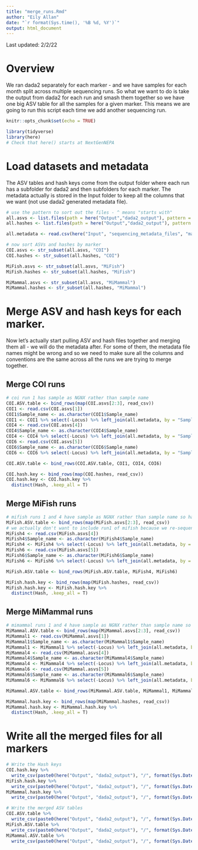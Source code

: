 ```yaml
---
title: "merge_runs.Rmd"
author: "Eily Allan"
date: "`r format(Sys.time(), '%B %d, %Y')`"
output: html_document
---
```


Last updated: 2/2/22

# Overview

We ran dada2 separately for each marker - and we have samples for each month split across multiple sequencing runs. So what we want to do is take the output from dada2 for each run and smash them together so we have one big ASV table for all the samples for a given marker. This means we are going to run this script each time we add another sequencing run. 

```r
knitr::opts_chunk$set(echo = TRUE)

library(tidyverse)
library(here)
# Check that here() starts at NextGenNEPA
```

# Load datasets and metadata

The ASV tables and hash keys come from the output folder where each run has a subfolder for dada2 and then subfolders for each marker. The metadata actually is stored in the Input folder to keep all the columns that we want (not use dada2 generated metadata file). 


```r

# use the pattern to sort out the files - ^ means "starts with" 
all.asvs <- list.files(path = here("Output","dada2_output"), pattern = "^ASV_table.csv", recursive = T, full.names = T)
all.hashes <- list.files(path = here("Output","dada2_output"), pattern = "^Hash_key.csv", recursive = T, full.names = T,ignore.case = T)

all.metadata <- read.csv(here("Input", "sequencing_metadata_files", "master_sequencing_datasheet_20211026.csv"))

# now sort ASVs and hashes by marker
COI.asvs <- str_subset(all.asvs, "COI")
COI.hashes <- str_subset(all.hashes, "COI")

MiFish.asvs <- str_subset(all.asvs, "MiFish")
MiFish.hashes <- str_subset(all.hashes, "MiFish")

MiMammal.asvs <- str_subset(all.asvs, "MiMammal")
MiMammal.hashes <- str_subset(all.hashes, "MiMammal")

```

# Merge ASV and hash keys for each marker. 

Now let's actually start pulling ASV and hash files together and merging them all - we will do the metadata after. For some of them, the metadata file names might be wrong and so we need to make sure all the columns and conventions are the same across all the runs we are trying to merge together. 

## Merge COI runs

```r

# coi run 1 has sample as NGNX rather than sample name 
COI.ASV.table <- bind_rows(map(COI.asvs[2:3], read_csv))
COI1 <- read.csv(COI.asvs[1])
COI1$Sample_name <- as.character(COI1$Sample_name)
COI1 <- COI1 %>% select(-Locus) %>% left_join(all.metadata, by = "Sample_name") %>% select(Sample_ID,Locus,Hash,nReads) %>% rename("Sample_name" = "Sample_ID")
COI4 <- read.csv(COI.asvs[4])
COI4$Sample_name <- as.character(COI4$Sample_name)
COI4 <- COI4 %>% select(-Locus) %>% left_join(all.metadata, by = "Sample_name") %>% select(Sample_ID,Locus,Hash,nReads) %>% rename("Sample_name" = "Sample_ID")
COI6 <- read.csv(COI.asvs[5])
COI6$Sample_name <- as.character(COI6$Sample_name)
COI6 <- COI6 %>% select(-Locus) %>% left_join(all.metadata, by = "Sample_name") %>% select(Sample_ID,Locus,Hash,nReads) %>% rename("Sample_name" = "Sample_ID")

COI.ASV.table <- bind_rows(COI.ASV.table, COI1, COI4, COI6)

COI.hash.key <- bind_rows(map(COI.hashes, read_csv))
COI.hash.key <- COI.hash.key %>% 
  distinct(Hash, .keep_all = T) 

```

## Merge MiFish runs

```r

# mifish runs 1 and 4 have sample as NGNX rather than sample name so have to fix
MiFish.ASV.table <- bind_rows(map(MiFish.asvs[2:3], read_csv))
# we actually don't want to include run1 of mifish because we re-sequenced everything at 35 cycles instead of 40
MiFish4 <- read.csv(MiFish.asvs[4])
MiFish4$Sample_name <- as.character(MiFish4$Sample_name)
MiFish4 <- MiFish4 %>% select(-Locus) %>% left_join(all.metadata, by = "Sample_name") %>% select(Sample_ID,Locus,Hash,nReads) %>% rename("Sample_name" = "Sample_ID")
MiFish6 <- read.csv(MiFish.asvs[5])
MiFish6$Sample_name <- as.character(MiFish6$Sample_name)
MiFish6 <- MiFish6 %>% select(-Locus) %>% left_join(all.metadata, by = "Sample_name") %>% select(Sample_ID,Locus,Hash,nReads) %>% rename("Sample_name" = "Sample_ID")

MiFish.ASV.table <- bind_rows(MiFish.ASV.table, MiFish4, MiFish6)

MiFish.hash.key <- bind_rows(map(MiFish.hashes, read_csv))
MiFish.hash.key <- MiFish.hash.key %>% 
  distinct(Hash, .keep_all = T) 

```

## Merge MiMammal runs

```r

# mimammal runs 1 and 4 have sample as NGNX rather than sample name so have to fix
MiMammal.ASV.table <- bind_rows(map(MiMammal.asvs[2:3], read_csv))
MiMammal1 <- read.csv(MiMammal.asvs[1])
MiMammal1$Sample_name <- as.character(MiMammal1$Sample_name)
MiMammal1 <- MiMammal1 %>% select(-Locus) %>% left_join(all.metadata, by = "Sample_name") %>% select(Sample_ID,Locus,Hash,nReads) %>% rename("Sample_name" = "Sample_ID")
MiMammal4 <- read.csv(MiMammal.asvs[4])
MiMammal4$Sample_name <- as.character(MiMammal4$Sample_name)
MiMammal4 <- MiMammal4 %>% select(-Locus) %>% left_join(all.metadata, by = "Sample_name") %>% select(Sample_ID,Locus,Hash,nReads) %>% rename("Sample_name" = "Sample_ID")
MiMammal6 <- read.csv(MiMammal.asvs[5])
MiMammal6$Sample_name <- as.character(MiMammal6$Sample_name)
MiMammal6 <- MiMammal6 %>% select(-Locus) %>% left_join(all.metadata, by = "Sample_name") %>% select(Sample_ID,Locus,Hash,nReads) %>% rename("Sample_name" = "Sample_ID")

MiMammal.ASV.table <- bind_rows(MiMammal.ASV.table, MiMammal1, MiMammal4, MiMammal6)

MiMammal.hash.key <- bind_rows(map(MiMammal.hashes, read_csv))
MiMammal.hash.key <- MiMammal.hash.key %>% 
  distinct(Hash, .keep_all = T) 

```

# Write all the merged files for all markers

```r

# Write the Hash keys 
COI.hash.key %>% 
  write_csv(paste0(here("Output", "dada2_output"), "/", format(Sys.Date(), "%Y%m%d") , ".combined.COI.hash.key.csv"))
MiFish.hash.key %>% 
  write_csv(paste0(here("Output", "dada2_output"), "/", format(Sys.Date(), "%Y%m%d") , ".combined.MiFish.hash.key.csv"))
MiMammal.hash.key %>% 
  write_csv(paste0(here("Output", "dada2_output"), "/", format(Sys.Date(), "%Y%m%d") , ".combined.MiMammal.hash.key.csv"))

# Write the merged ASV tables
COI.ASV.table %>% 
  write_csv(paste0(here("Output", "dada2_output"), "/", format(Sys.Date(), "%Y%m%d") , ".combined.COI.ASV.table.csv"))
MiFish.ASV.table %>% 
  write_csv(paste0(here("Output", "dada2_output"), "/", format(Sys.Date(), "%Y%m%d") , ".combined.MiFish.ASV.table.csv"))
MiMammal.ASV.table %>% 
  write_csv(paste0(here("Output", "dada2_output"), "/", format(Sys.Date(), "%Y%m%d") , ".combined.MiMammal.ASV.table.csv"))

```
